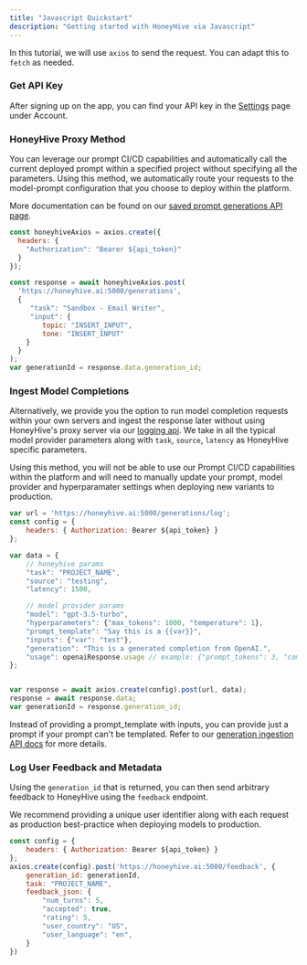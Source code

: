 ```yaml
---
title: "Javascript Quickstart"
description: "Getting started with HoneyHive via Javascript"
---
```


<Note>In this tutorial, we will use `axios` to send the request. You can adapt this to `fetch` as needed.</Note>

### Get API Key

After signing up on the app, you can find your API key in the [Settings](https://app.honeyhive.ai/settings/account) page under Account.

### HoneyHive Proxy Method

You can leverage our prompt CI/CD capabilities and automatically call the current deployed prompt within a specified project without specifying all the parameters. Using this method, we automatically route your requests to the model-prompt configuration that you choose to deploy within the platform.

More documentation can be found on our [saved prompt generations API page](/api-reference/generations/post_saved).

```javascript
const honeyhiveAxios = axios.create({
  headers: {
    "Authorization": "Bearer ${api_token}"
  }
});

const response = await honeyhiveAxios.post(
  'https://honeyhive.ai:5000/generations', 
  {
     "task": "Sandbox - Email Writer",
     "input": {
        topic: "INSERT_INPUT",
        tone: "INSERT_INPUT"  
    }
  }
);
var generationId = response.data.generation_id;
```

### Ingest Model Completions


Alternatively, we provide you the option to run model completion requests within your own servers and ingest the response later without using HoneyHive's proxy server via our [logging api](/api-reference/generations/post_log). We take in all the typical model provider parameters along with `task`, `source`, `latency` as HoneyHive specific parameters.

<Note>Using this method, you will not be able to use our Prompt CI/CD capabilities within the platform and will need to manually update your prompt, model provider and hyperparamater settings when deploying new variants to production.</Note>

```javascript
var url = 'https://honeyhive.ai:5000/generations/log';
const config = {
    headers: { Authorization: Bearer ${api_token} }
};

var data = {
    // honeyhive params
    "task": "PROJECT_NAME",
    "source": "testing",
    "latency": 1500,

    // model provider params
    "model": "gpt-3.5-turbo",
    "hyperparameters": {"max_tokens": 1000, "temperature": 1},
    "prompt_template": "Say this is a {{var}}",
    "inputs": {"var": "test"},
    "generation": "This is a generated completion from OpenAI.",
    "usage": openaiResponse.usage // example: {"prompt_tokens": 3, "completion_tokens": 7, "total_tokens": 10},
};


var response = await axios.create(config).post(url, data);
response = await response.data;
var generationId = response.generation_id;
```

<Note>Instead of providing a prompt_template with inputs, you can provide just a prompt if your prompt can't be templated. Refer to our [generation ingestion API docs](/api-reference/generations/post_log) for more details.</Note>

### Log User Feedback and Metadata

Using the `generation_id` that is returned, you can then send arbitrary feedback to HoneyHive using the `feedback` endpoint. 

<Tip>We recommend providing a unique user identifier along with each request as production best-practice when deploying models to production.</Tip>


```javascript
const config = {
    headers: { Authorization: Bearer ${api_token} }
};
axios.create(config).post('https://honeyhive.ai:5000/feedback', {
    generation_id: generationId,
    task: "PROJECT_NAME",
    feedback_json: {
        "num_turns": 5,
        "accepted": true,
        "rating": 5,
        "user_country": "US",
        "user_language": "en",
    }
})
```

